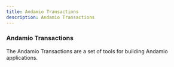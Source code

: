 ```yaml
---
title: Andamio Transactions
description: Andamio Transactions
---
```


### Andamio Transactions

The Andamio Transactions are a set of tools for building Andamio applications.

